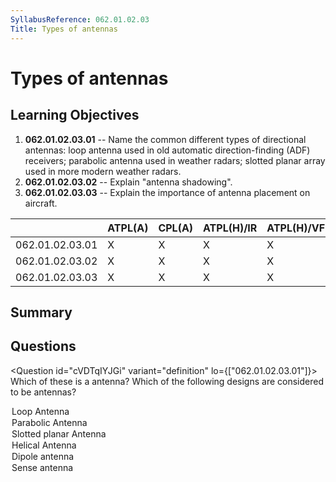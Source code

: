 ```yaml
---
SyllabusReference: 062.01.02.03
Title: Types of antennas
---
```


# Types of antennas

## Learning Objectives

1. **062.01.02.03.01** -- Name the common different types of directional
   antennas: loop antenna used in old automatic direction-finding (ADF)
   receivers; parabolic antenna used in weather radars; slotted planar array
   used in more modern weather radars.
2. **062.01.02.03.02** -- Explain "antenna shadowing".
3. **062.01.02.03.03** -- Explain the importance of antenna placement on
   aircraft.

|                 | ATPL(A) | CPL(A) | ATPL(H)/IR | ATPL(H)/VFR | CPL(H) | IR  | CBIR(A) |
| --------------- | ------- | ------ | ---------- | ----------- | ------ | --- | ------- |
| 062.01.02.03.01 | X       | X      | X          | X           | X      | X   |         |
| 062.01.02.03.02 | X       | X      | X          | X           | X      |     |         |
| 062.01.02.03.03 | X       | X      | X          | X           | X      |     |         |

## Summary

## Questions

<Question id="cVDTqIYJGi" variant="definition" lo={["062.01.02.03.01"]}>
  <Text variant="oneCorrect">
    Which of these is a <Subject /> antenna?
  </Text>
  <Text variant="multipleCorrect" select={4}>
    Which of the following designs are considered to be <Subject /> antennas?
  </Text>
  <Option id="cVDTqIYJGi-1" subject={["directional"]}>
    Loop Antenna
  </Option>
  <Option
    id="cVDTqIYJGi-2"
    subject={["directional"]}
    why="Parabolic antennas are the kind you usually see in rooftops. By their design alone you can see they are meant to emit or recieve signals from one particular direction."
  >
    Parabolic Antenna
  </Option>
  <Option
    id="cVDTqIYJGi-3"
    subject={["directional"]}
    why="Slotted planar antenas use a flat surface with a slot facing a specific direction to emit or receive signals"
  >
    Slotted planar Antenna
  </Option>
  <Option id="cVDTqIYJGi-4" subject={["directional"]}>
    Helical Antenna
  </Option>
  <Option
    id="cVDTqIYJGi-5"
    subject={["omni-directional"]}
    why="dipole are the simplest of antennas and emit en every direction"
  >
    Dipole antenna
  </Option>
  <Option id="cVDTqIYJGi-6" subject={["omni-directional"]}>
    Sense antenna
  </Option>
</Question>
